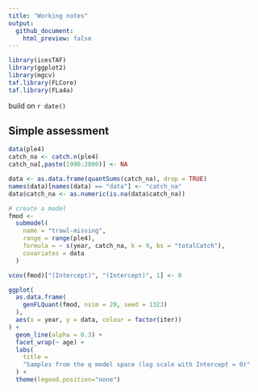 ```yaml
---
title: "Working notes"
output:
  github_document:
    html_preview: false
---
```


```r
library(icesTAF)
library(ggplot2)
library(mgcv)
taf.library(FLCore)
taf.library(FLa4a)
```

build on `r date()`

## Simple assessment

```r
data(ple4)
catch_na <- catch.n(ple4)
catch_na[,paste(1990:2000)] <- NA

data <- as.data.frame(quantSums(catch_na), drop = TRUE)
names(data)[names(data) == "data"] <- "catch_na"
data$catch_na <- as.numeric(is.na(data$catch_na))

# create a model
fmod <-
  submodel(
    name = "trawl-missing",
    range = range(ple4),
    formula = ~ s(year, catch_na, k = 9, bs = "totalCatch"),
    covariates = data
  )

vcov(fmod)["(Intercept)", "(Intercept)", 1] <- 0
```

```r
ggplot(
  as.data.frame(
    genFLQuant(fmod, nsim = 20, seed = 1323)
  ),
  aes(x = year, y = data, colour = factor(iter))
) +
  geom_line(alpha = 0.3) +
  facet_wrap(~ age) +
  labs(
    title =
    "Samples from the q model space (log scale with Intercept = 0)"
  ) +
  theme(legend.position="none")
```
